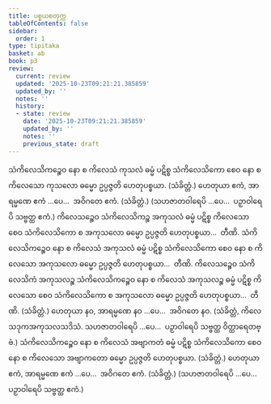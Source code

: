 ```yaml
---
title: ပစ္စယစတုက္က
tableOfContents: false
sidebar:
  order: 1
type: tipitaka
basket: ab
book: p3
review:
  current: review
  updated: '2025-10-23T09:21:21.385859'
  updated_by: ''
  notes: ''
  history:
  - state: review
    date: '2025-10-23T09:21:21.385859'
    updated_by: ''
    notes: ''
    previous_state: draft
---
```



<ReviewStatus review={frontmatter.review} showDetails={true} />

<HypothesisAnnotation frontmatter={frontmatter} />

<DynamicBreadcrumb />

<Division number="20" book="p3" e="ch" v="39" p="426">

<Paragraph number="2346" book="p3">
သံကိလေသိကဉ္စေဝ နော စ ကိလေသံ ကုသလံ ဓမ္မံ ပဋိစ္စ သံကိလေသိကော စေဝ နော စ ကိလေသော ကုသလော ဓမ္မော ဥပ္ပဇ္ဇတိ ဟေတုပစ္စယာ. (သံခိတ္တံ.)
</Paragraph>

<Paragraph number="2347" book="p3">
ဟေတုယာ ဧကံ, အာရမ္မဏေ ဧကံ …ပေ…  အဝိဂတေ ဧကံ. (သံခိတ္တံ.)
</Paragraph>

<Paragraph number="2348" book="p3">
(သဟဇာတဝါရေပိ …ပေ…  ပဉှာဝါရေပိ သဗ္ဗတ္ထ ဧကံ.)
</Paragraph>

</Division>
<Division number="21" book="p3" e="ch" v="39" p="426">

<Paragraph number="2349" book="p3">
ကိလေသဉ္စေဝ သံကိလေသိကဉ္စ အကုသလံ ဓမ္မံ ပဋိစ္စ ကိလေသော စေဝ သံကိလေသိကော စ အကုသလော ဓမ္မော ဥပ္ပဇ္ဇတိ ဟေတုပစ္စယာ…  တီဏိ.
</Paragraph>

<Paragraph number="2350" book="p3">
သံကိလေသိကဉ္စေဝ နော စ ကိလေသံ အကုသလံ ဓမ္မံ ပဋိစ္စ သံကိလေသိကော စေဝ နော စ ကိလေသော အကုသလော ဓမ္မော ဥပ္ပဇ္ဇတိ ဟေတုပစ္စယာ…  တီဏိ.
</Paragraph>

<Paragraph number="2351" book="p3">
ကိလေသဉ္စေဝ သံကိလေသိကံ အကုသလဉ္စ သံကိလေသိကဉ္စေဝ နော စ ကိလေသံ အကုသလဉ္စ ဓမ္မံ ပဋိစ္စ ကိလေသော စေဝ သံကိလေသိကော စ အကုသလော ဓမ္မော ဥပ္ပဇ္ဇတိ ဟေတုပစ္စယာ…  တီဏိ. (သံခိတ္တံ.)
</Paragraph>

</Division>
<Division number="22" book="p3" e="ch" v="39" p="427">

<Paragraph number="2352" book="p3">
ဟေတုယာ နဝ, အာရမ္မဏေ နဝ …ပေ…  အဝိဂတေ နဝ. (သံခိတ္တံ, ကိလေသဒုကအကုသလသဒိသံ. သဟဇာတဝါရေပိ …ပေ…  ပဉှာဝါရေပိ သဗ္ဗတ္ထ ဝိတ္ထာရေတဗ္ဗံ.)
</Paragraph>

</Division>
<Division number="23" book="p3" e="ch" v="39" p="427">

<Paragraph number="2353" book="p3">
သံကိလေသိကဉ္စေဝ နော စ ကိလေသံ အဗျာကတံ ဓမ္မံ ပဋိစ္စ သံကိလေသိကော စေဝ နော စ ကိလေသော အဗျာကတော ဓမ္မော ဥပ္ပဇ္ဇတိ ဟေတုပစ္စယာ. (သံခိတ္တံ.)
</Paragraph>

<Paragraph number="2354" book="p3">
ဟေတုယာ ဧကံ, အာရမ္မဏေ ဧကံ …ပေ…  အဝိဂတေ ဧကံ. (သံခိတ္တံ.)
</Paragraph>

<Paragraph number="2355" book="p3">
(သဟဇာတဝါရေပိ …ပေ…  ပဉှာဝါရေပိ သဗ္ဗတ္ထ ဧကံ.)
</Paragraph>
</Division>